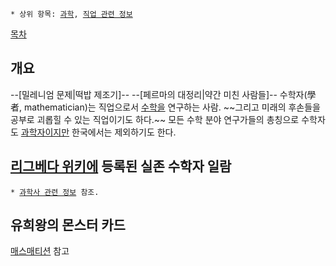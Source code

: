  * 상위 항목: [[과학]], [[직업 관련 정보]]

[[목차]]
== 개요 ==
--[밀레니엄 문제|떡밥 제조기]--
--[페르마의 대정리|약간 미친 사람들]--
수학자(學者, mathematician)는 직업으로서 [[수학]]을 연구하는 사람. ~~그리고 미래의 후손들을 공부로 괴롭힐 수 있는 직업이기도 하다.~~ 모든 수학 분야 연구가들의 총칭으로 수학자도 [[과학자]]이지만 한국에서는 제외하기도 한다.

== [[리그베다 위키]]에 등록된 실존 수학자 일람 ==
 * [[과학사 관련 정보]] 참조.




== 유희왕의 몬스터 카드 ==
[[매스매티션]] 참고
